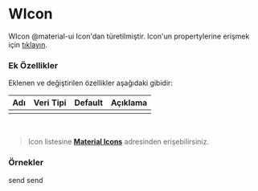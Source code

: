 
# WIcon

WIcon @material-ui Icon'dan türetilmiştir.
Icon'un propertylerine erişmek için [tıklayın](https://material-ui.com/api/icon/).

### Ek Özellikler

Eklenen ve değiştirilen özellikler aşağıdaki gibidir:

| Adı                 | Veri Tipi                                                     | Default | Açıklama                                        |
|:--------------------|:--------------------------------------------------------------|:--------|:------------------------------------------------|
|                     |                                                               |         |                                                 |

<br/>

> Icon listesine [__Material Icons__](https://material.io/tools/icons/?style=baseline) adresinden erişebilirsiniz.

### Örnekler

<WPlayground header="Temel Kullanım">
<WIcon style={{margin:10}}>send</WIcon>
<WIcon style={{margin:10}} color="secondary">send</WIcon>
</WPlayground><br/>